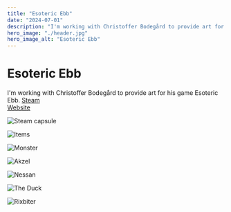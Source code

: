 ```yaml
---
title: "Esoteric Ebb"
date: "2024-07-01"
description: "I'm working with Christoffer Bodegård to provide art for his game Esoteric Ebb."
hero_image: "./header.jpg"
hero_image_alt: "Esoteric Ebb"
---
```


# Esoteric Ebb

I'm working with Christoffer Bodegård to provide art for his game Esoteric Ebb.
<a href="https://store.steampowered.com/app/2057760/Esoteric_Ebb/">Steam</a>
<br/>
<a href="https://esotericebb.com">Website</a>
<br/>

![Steam capsule](./capsule.jpg)<br/>

![Items](./items_01.jpg)<br/>

![Monster](./Ever-Glad.jpg)<br/>

![Akzel](./Akzel.jpg)<br/>

![Nessan](./Nessan.jpeg)<br/>

![The Duck](./The_Duck.jpeg)<br/>

![Rixbiter](./Rixbiter.jpeg)<br/>